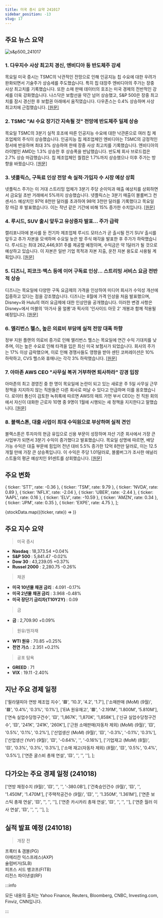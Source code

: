 ```yaml
---
title: 미국 증시 요약 241017
sidebar_position: -13
slug: 17
---
```


## 주요 뉴스 요약

![s&p500_241017](/map/241017.png)

### 1. **다우지수 사상 최고치 경신, 엔비디아 등 반도체주 강세**

목요일 미국 증시는 TSMC의 낙관적인 전망으로 인해 인공지능 칩 수요에 대한 우려가 완화되면서 기술주가 상승세를 주도했습니다. 특히 칩 대장주 엔비디아의 주가는 장중 사상 최고치를 기록했습니다. 또한 소매 판매 데이터의 호조는 미국 경제의 전반적인 강세를 더욱 강화했습니다. 나스닥은 보합선을 약간 넘어 상승했고, S&P 500은 장중 최고치를 잠시 경신한 후 보합권 아래에서 움직였습니다. 다우존스는 0.4% 상승하며 사상 최고치에 근접했습니다. [[원문]](https://finance.yahoo.com/news/live/stock-market-today-dow-hits-fresh-record-nvidia-and-chip-stocks-jump-133104402.html)

### 2. **TSMC "AI 수요 장기간 지속될 것" 전망에 반도체주 일제 상승**

목요일 TSMC의 3분기 실적 호조에 따른 인공지능 수요에 대한 낙관론으로 여러 칩 제조업체의 주식이 상승했습니다. 인공지능 칩 제조업체인 엔비디아는 TSMC의 긍정적인 정서에 반응하며 최대 3% 상승하여 한때 장중 사상 최고치를 기록했습니다. 엔비디아의 라이벌인 AMD는 1.3% 상승한 후 상승폭을 반납했습니다. 반도체 회사 브로드컴은 2.7% 상승 마감했습니다. 칩 제조업체인 퀄컴은 1.7%까지 상승했으나 이후 주가는 방향을 바꿨습니다. [[원문]](https://finance.yahoo.com/news/chip-stocks-rally-as-tsmc-forecasts-strong-ai-demand-for-many-years-155420433.html)

### 3. **넷플릭스, 구독료 인상 전망 속 실적·가입자 수 시장 예상 상회**

넷플릭스 주가는 이 거대 스트리밍 업체가 3분기 주당 순이익과 매출 예상치를 상회하면서 금요일 초반 거래에서 5%까지 상승했습니다. 넷플릭스는 3분기 매출이 블룸버그 컨센서스 예상치인 97억 8천만 달러를 초과하여 98억 3천만 달러를 기록했다고 목요일 장 마감 후 발표했습니다. 이는 작년 같은 기간에 비해 15% 증가한 수치입니다. [[원문]](https://finance.yahoo.com/news/netflix-earnings-subscriber-growth-top-estimates-as-investors-eye-potential-price-hikes-200809380.html)

### 4. **루시드, SUV 출시 앞두고 유상증자 발표... 주가 급락**

캘리포니아에 본사를 둔 전기차 제조업체 루시드 모터스가 곧 출시될 전기 SUV 출시를 앞두고 추가 자본을 모색하며 수요일 늦은 밤 주식 매각을 발표한 후 주가가 하락했습니다. 루시드는 최대 262,446,931 주를 제공할 예정이며, 수익금은 약 1달러가 될 것으로 예상하고 있습니다. 이 자본은 일반 기업 목적과 자본 지출, 운전 자본 용도로 사용될 계획입니다. [[원문]](https://finance.yahoo.com/news/lucid-stock-tanking-as-ev-maker-announces-share-sale-ahead-of-suv-launch-161415355.html)

### 5. **디즈니, 피코크·맥스 등에 이어 구독료 인상... 스트리밍 서비스 요금 전반적 상승**

디즈니는 목요일에 다양한 구독 요금제의 가격을 인상하여 미디어 회사가 수익성 개선에 집중하고 있다는 점을 강조했습니다. 디즈니는 8월에 가격 인상을 처음 발표했으며, Disney+와 Hulu의 여러 요금제에 대한 인상안을 공개했습니다. 이러한 변경 사항은 Disney+에서 마블의 '아가사 올 얼롱'과 픽사의 '인사이드 아웃 2' 개봉과 함께 적용될 예정입니다. [[원문]](https://finance.yahoo.com/news/disney-joins-peacock-max-and-others-in-raising-prices-heres-what-it-means-for-your-subscription-costs-135639309.html)

### 6. **엘리번스 헬스, 높은 의료비 부담에 실적 전망 대폭 하향**

정부 지원 플랜의 의료비 증가로 인해 엘리번스 헬스는 목요일에 연간 수익 기대치를 낮추며, 이는 높은 수요로 인해 타격을 입은 최신 미국 보험사가 되었습니다. 회사의 주가는 17% 이상 급락했으며, 이로 인해 경쟁사들도 영향을 받아 센틴 코퍼레이션은 10% 하락하고, CVS 헬스와 휴매나는 각각 3% 하락했습니다. [[원문]](https://www.reuters.com/business/healthcare-pharmaceuticals/elevance-health-cuts-annual-profit-forecast-persistently-higher-medical-costs-2024-10-17/)

### 7. **아마존 AWS CEO "사무실 복귀 거부하면 퇴사하라" 강경 입장**

아마존의 최고 경영진 중 한 명이 목요일에 논란이 되고 있는 새로운 주 5일 사무실 근무 정책을 지지하지 않는 직원들은 다른 회사로 떠날 수 있다고 언급하며 이를 옹호했습니다. 로이터 통신이 검토한 녹취록에 따르면 AWS의 매트 가먼 부서 CEO는 전 직원 회의에서 자신이 대화한 근로자 10명 중 9명이 1월에 시행되는 새 정책을 지지한다고 말했습니다. [[원문]](https://www.reuters.com/technology/amazon-aws-ceo-quit-if-you-dont-want-return-office-2024-10-17/)

### 8. **블랙스톤, 대출 사업이 최대 수익원으로 부상하며 실적 견인**

블랙스톤은 투자자의 현금 유입으로 신용 부문이 성장하며 자산 기준 회사에서 가장 큰 사업부가 되면서 3분기 수익이 증가했다고 발표했습니다. 목요일 성명에 따르면, 배당 가능 수익은 대출 부문에 힘입어 전년 대비 5.5% 증가한 12억 8천만 달러로, 이는 12.5개월 만에 가장 큰 상승폭입니다. 이 수익은 주당 1.01달러로, 블룸버그가 조사한 애널리스트들의 평균 예상치인 91센트를 상회했습니다. [[원문]](https://finance.yahoo.com/news/blackstone-credit-arm-now-top-105654124.html)

## 주요 변화

  { ticker: 'STT', rate: -0.36 },
  { ticker: 'TSM', rate: 9.79 },
  { ticker: 'NVDA', rate: 0.89 },
  { ticker: 'NFLX', rate: -2.04 },
  { ticker: 'UBER', rate: -2.44 },
  { ticker: 'AAPL', rate: 0.16 },
  { ticker: 'ELV', rate: -10.59 },
  { ticker: 'AMZN', rate: 0.34 },
  { ticker: 'JPM', rate: 0.35 },
  { ticker: 'EXPE', rate: 4.75 },
];

{stockData.map(({ticker, rate}) => <StockCardMini key={ticker} ticker={ticker} rate={rate}></StockCardMini>)}

## 주요 지수 요약

> 미국 증시

- **Nasdaq** : 18,373.54 +0.04%
- **S&P 500** : 5,841.47 -0.02%
- **Dow 30** : 43,239.05 +0.37%
- **Russel 2000** : 2,280.75 -0.26%

> 채권

- **미국 10년물 채권 금리** : 4.091 -0.17%
- **미국 2년물 채권 금리** : 3.968 -0.48%
- **미국 장단기 금리차(T10Y2Y)** : 0.09

> 금

- **금** : 2,709.90 +0.09%

> 원유/원자재

- **WTI 원유** : 70.85 +0.25%
- **천연 가스** : 2.351 +0.21%

> 공포 탐욕

- **GREED** : 71
- **VIX** : 19.11 -2.40%

## 지난 주요 경제 일정

  ['필라델피아 연방 제조업 지수', '🟥', '10.3', '4.2', '1.7'],
  ['소매판매 (MoM) (9월)', '🟥', '0.4%', '0.3%', '0.1%'],
  ['EIA 원유재고', '🟥', '-2.191M', '1.800M', '5.810M'],
  ['연속 실업수당청구건수', '🟨', '1,867K', '1,870K', '1,858K'],
  ['신규 실업수당청구건수', '🟨', '241K', '241K', '260K'],
  ['근원 소매판매(자동차 제외) (MoM) (9월)', '🟨', '0.5%', '0.1%', '0.2%'],
  ['산업생산 (MoM) (9월)', '🟨', '-0.3%', '-0.1%', '0.3%'],
  ['산업생산 (YoY) (9월)', '🟨', '-0.64%', '', '-0.16%'],
  ['기업재고 (MoM) (8월)', '🟨', '0.3%', '0.3%', '0.3%'],
  ['소매 재고(자동차 제외) (8월)', '🟨', '0.5%', '0.4%', '0.5%'],
  ['연준 굴스비 총재 연설', '🟨', '', '', ''],
];

<EconomicCalendar data={eventsData} />

## 다가오는 주요 경제 일정 (241018)

  ['연방 재정수지 (9월)', '🟨', '', '', '-380.0B'],
  ['건축승인건수 (9월)', '🟨', '', '1.450M', '1.470M'],
  ['주택착공건수 (9월)', '🟨', '', '1.350M', '1.361M'],
  ['연준 보스틱 총재 연설', '🟨', '', '', ''],
  ['연준 카시카리 총재 연설', '🟨', '', '', ''],
  ['연준 월러 이사 연설', '🟨', '', '', ''],
];

<EconomicCalendar data={nextEventsData} />

## 실적 발표 예정 (241018)

> 개장 전

프록터 & 갬블(PG)  
아메리칸 익스프레스(AXP)  
슐럼버거(SLB)  
피프스 서드 뱅코프(FITB)  
리전스 파이낸셜(RF)

:::info

모든 내용의 출처는 Yahoo Finance, Reuters, Bloomberg, CNBC, Investing.com, Finviz, CNN입니다.

:::
